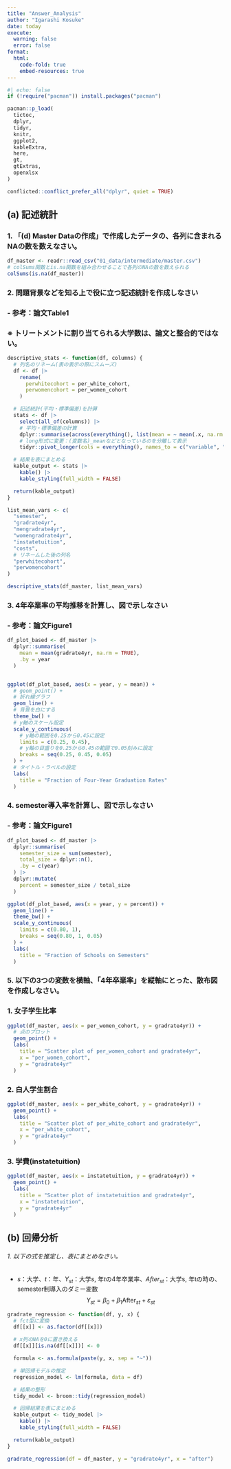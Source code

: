 ```yaml
---
title: "Answer_Analysis"
author: "Igarashi Kosuke"
date: today
execute:
  warning: false
  error: false
format: 
  html:
    code-fold: true
    embed-resources: true
---
```

```r
#| echo: false
if (!require("pacman")) install.packages("pacman")

pacman::p_load(
  tictoc,
  dplyr,
  tidyr,
  knitr,
  ggplot2,
  kableExtra,
  here,
  gt,
  gtExtras,
  openxlsx
)

conflicted::conflict_prefer_all("dplyr", quiet = TRUE)
```

## (a) 記述統計

### 1. 「(d) Master Dataの作成」で作成したデータの、各列に含まれるNAの数を数えなさい。
```r
df_master <- readr::read_csv("01_data/intermediate/master.csv")
# colSums関数とis.na関数を組み合わせることで各列のNAの数を数えられる
colSums(is.na(df_master))
```

### 2. 問題背景などを知る上で役に立つ記述統計を作成しなさい
###     - 参考：論文Table1
###     ※ トリートメントに割り当てられる大学数は、論文と整合的ではない。
```r
descriptive_stats <- function(df, columns) {
  # 列名のリネーム(表の表示の際にスムーズ)
  df <- df |>
    rename(
      perwhitecohort = per_white_cohort,
      perwomencohort = per_women_cohort
    )

  # 記述統計(平均・標準偏差)を計算
  stats <- df |>
    select(all_of(columns)) |>
    # 平均・標準偏差の計算
    dplyr::summarise(across(everything(), list(mean = ~ mean(.x, na.rm = TRUE), sd = ~ sd(.x, na.rm = TRUE)))) |>
    # long形式に変更：(変数名)_meanなどとなっているのを分離して表示
    tidyr::pivot_longer(cols = everything(), names_to = c("variable", ".value"), names_sep = "_")

  # 結果を表にまとめる
  kable_output <- stats |>
    kable() |>
    kable_styling(full_width = FALSE)

  return(kable_output)
}
```

```r
list_mean_vars <- c(
  "semester",
  "gradrate4yr",
  "mengradrate4yr",
  "womengradrate4yr",
  "instatetuition",
  "costs",
  # リネームした後の列名
  "perwhitecohort",
  "perwomencohort"
)

descriptive_stats(df_master, list_mean_vars)
```

### 3. 4年卒業率の平均推移を計算し、図で示しなさい
###     - 参考：論文Figure1
```r
df_plot_based <- df_master |>
  dplyr::summarise(
    mean = mean(gradrate4yr, na.rm = TRUE),
    .by = year
  )


ggplot(df_plot_based, aes(x = year, y = mean)) +
  # geom_point() +
  # 折れ線グラフ
  geom_line() +
  # 背景を白にする
  theme_bw() +
  # y軸のスケール設定
  scale_y_continuous(
    # y軸の範囲を0.25から0.45に設定
    limits = c(0.25, 0.45),
    # y軸の目盛りを0.25から0.45の範囲で0.05刻みに設定
    breaks = seq(0.25, 0.45, 0.05)
  ) +
  # タイトル・ラベルの設定
  labs(
    title = "Fraction of Four-Year Graduation Rates"
  )
```

### 4. semester導入率を計算し、図で示しなさい
###     - 参考：論文Figure1
```r
df_plot_based <- df_master |>
  dplyr::summarise(
    semester_size = sum(semester),
    total_size = dplyr::n(),
    .by = c(year)
  ) |>
  dplyr::mutate(
    percent = semester_size / total_size
  )

ggplot(df_plot_based, aes(x = year, y = percent)) +
  geom_line() +
  theme_bw() +
  scale_y_continuous(
    limits = c(0.80, 1),
    breaks = seq(0.80, 1, 0.05)
  ) +
  labs(
    title = "Fraction of Schools on Semesters"
  )
```
### 5. 以下の3つの変数を横軸、「4年卒業率」を縦軸にとった、散布図を作成しなさい。
###     1. 女子学生比率
```r
ggplot(df_master, aes(x = per_women_cohort, y = gradrate4yr)) +
  # 点のプロット
  geom_point() +
  labs(
    title = "Scatter plot of per_women_cohort and gradrate4yr",
    x = "per_women_cohort",
    y = "gradrate4yr"
  )
```

###     2. 白人学生割合
```r
ggplot(df_master, aes(x = per_white_cohort, y = gradrate4yr)) +
  geom_point() +
  labs(
    title = "Scatter plot of per_white_cohort and gradrate4yr",
    x = "per_white_cohort",
    y = "gradrate4yr"
  )
```

###     3. 学費(instatetuition)
```r
ggplot(df_master, aes(x = instatetuition, y = gradrate4yr)) +
  geom_point() +
  labs(
    title = "Scatter plot of instatetuition and gradrate4yr",
    x = "instatetuition",
    y = "gradrate4yr"
  )
```

## (b) 回帰分析

###### 1. 以下の式を推定し、表にまとめなさい。
- $s$：大学、$t$：年、$Y_{st}$：大学$s$, 年$t$の4年卒業率、$After_{st}：$大学s, 年tの時の、semester制導入のダミー変数 
$$ 
Y_{st} = \beta_0 + \beta_1 \text{After}_{st} + \varepsilon_{st} \label{base_eq}\tag{1}
$$  

```r
gradrate_regression <- function(df, y, x) {
  # fct型に変換
  df[[x]] <- as.factor(df[[x]])

  # x列のNAを0に置き換える
  df[[x]][is.na(df[[x]])] <- 0

  formula <- as.formula(paste(y, x, sep = "~"))

  # 単回帰モデルの推定
  regression_model <- lm(formula, data = df)

  # 結果の整形
  tidy_model <- broom::tidy(regression_model)

  # 回帰結果を表にまとめる
  kable_output <- tidy_model |>
    kable() |>
    kable_styling(full_width = FALSE)

  return(kable_output)
}
```

```r
gradrate_regression(df = df_master, y = "gradrate4yr", x = "after")
```
